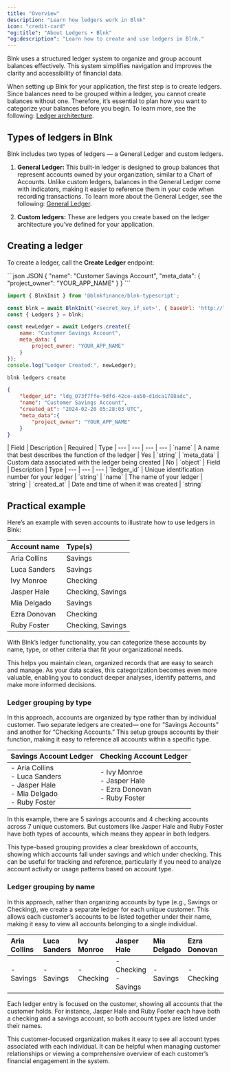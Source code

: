 ```yaml
---
title: "Overview"
description: "Learn how ledgers work in Blnk"
icon: "credit-card"
"og:title": "About Ledgers • Blnk"
"og:description": "Learn how to create and use ledgers in Blnk."
---
```



Blnk uses a structured ledger system to organize and group account balances effectively. This system simplifies navigation and improves the clarity and accessibility of financial data.

When setting up Blnk for your application, the first step is to create ledgers. Since balances need to be grouped within a ledger, you cannot create balances without one. Therefore, it’s essential to plan how you want to categorize your balances before you begin. To learn more, see the following: [Ledger architecture](architecture).

## Types of ledgers in Blnk

Blnk includes two types of ledgers — a General Ledger and custom ledgers.

1. **General Ledger:** This built-in ledger is designed to group balances that represent accounts owned by your organization, similar to a Chart of Accounts. Unlike custom ledgers, balances in the General Ledger come with indicators, making it easier to reference them in your code when recording transactions. To learn more about the General Ledger, see the following: [General Ledger](/ledgers/general-ledger).

2. **Custom ledgers:** These are ledgers you create based on the ledger architecture you’ve defined for your application.

<CardGroup>
  <Card title="Creating balances in the General Ledger" iconType="duotone" icon="abacus" href="../balances/internal-balances"></Card>
  <Card title="Architecting your ledger" iconType="duotone" icon="sitemap" href="architecture"></Card>
</CardGroup>

## Creating a ledger

To create a ledger, call the **Create Ledger** endpoint:

<CodeGroup>
```json JSON
{
    "name": "Customer Savings Account",
    "meta_data": {
        "project_owner": "YOUR_APP_NAME"
    }
}
``` 

```javascript TypeScript
import { BlnkInit } from '@blnkfinance/blnk-typescript';

const blnk = await BlnkInit('<secret_key_if_set>', { baseUrl: 'http://localhost:5001' });
const { Ledgers } = blnk;

const newLedger = await Ledgers.create({
    name: "Customer Savings Account",
    meta_data: {
        project_owner: "YOUR_APP_NAME"
    }
});
console.log("Ledger Created:", newLedger);
```

```bash Blnk CLI
blnk ledgers create
```
</CodeGroup>

```json Response
{
    "ledger_id": "ldg_073f7ffe-9dfd-42ce-aa50-d1dca1788adc",
    "name": "Customer Savings Account",
    "created_at": "2024-02-20 05:28:03 UTC",
    "meta_data":{
        "project_owner": "YOUR_APP_NAME"
    }
}
```

<Tabs>
    <Tab title="Request">
        | Field | Description | Required | Type
		| --- | --- | --- | ---
		| `name` | A name that best describes the function of the ledger | Yes | `string`
		| `meta_data` | Custom data associated with the ledger being created | No | `object`
    </Tab>
    <Tab title="Response">
        | Field | Description | Type
		| --- | --- | --- 
		| `ledger_id` | Unique identification number for your ledger | `string`
		| `name` | The name of your ledger | `string`
		| `created_at` | Date and time of when it was created | `string`
    </Tab>
</Tabs>

## Practical example

Here’s an example with seven accounts to illustrate how to use ledgers in Blnk:

| Account name | Type(s) | 
| :--- | :--- |
| Aria Collins | Savings |
| Luca Sanders | Savings |
| Ivy Monroe | Checking |
| Jasper Hale | Checking, Savings |
| Mia Delgado | Savings |
| Ezra Donovan | Checking |
| Ruby Foster | Checking, Savings |

With Blnk’s ledger functionality, you can categorize these accounts by name, type, or other criteria that fit your organizational needs. 

This helps you maintain clean, organized records that are easy to search and manage. As your data scales, this categorization becomes even more valuable, enabling you to conduct deeper analyses, identify patterns, and make more informed decisions.

### Ledger grouping by type

In this approach, accounts are organized by type rather than by individual customer. Two separate ledgers are created— one for “Savings Accounts” and another for “Checking Accounts.” This setup groups accounts by their function, making it easy to reference all accounts within a specific type.

| Savings Account Ledger | Checking Account Ledger |
| :--- | :--- |
| - Aria Collins <br/> - Luca Sanders <br/> - Jasper Hale <br/> - Mia Delgado <br/> - Ruby Foster| - Ivy Monroe <br/> - Jasper Hale <br/> - Ezra Donovan <br/> - Ruby Foster |

In this example, there are 5 savings accounts and 4 checking accounts across 7 unique customers. But customers like Jasper Hale and Ruby Foster have both types of accounts, which means they appear in both ledgers.

This type-based grouping provides a clear breakdown of accounts, showing which accounts fall under savings and which under checking. This can be useful for tracking and reference, particularly if you need to analyze account activity or usage patterns based on account type.

### Ledger grouping by name

In this approach, rather than organizing accounts by type (e.g., Savings or Checking), we create a separate ledger for each unique customer. This allows each customer’s accounts to be listed together under their name, making it easy to view all accounts belonging to a single individual.

| **Aria Collins** | **Luca Sanders** | **Ivy Monroe** | **Jasper Hale** | **Mia Delgado** | **Ezra Donovan** | **Ruby Foster** |
| :--- | :--- | :--- | :--- | :--- | :--- | :--- |
| - Savings | - Savings | - Checking | - Checking <br/> - Savings | - Savings | - Checking | - Checking <br/> - Savings |

Each ledger entry is focused on the customer, showing all accounts that the customer holds. For instance, Jasper Hale and Ruby Foster each have both a checking and a savings account, so both account types are listed under their names.

This customer-focused organization makes it easy to see all account types associated with each individual. It can be helpful when managing customer relationships or viewing a comprehensive overview of each customer’s financial engagement in the system.

<NeedHelp />